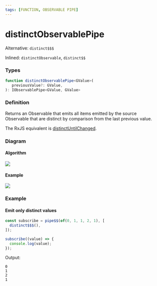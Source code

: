 ```yaml
---
tags: [FUNCTION, OBSERVABLE PIPE]
---
```


# distinctObservablePipe

Alternative: `distinct$$$`

Inlined: `distinctObservable`, `distinct$$`

### Types

```ts
function distinctObservablePipe<GValue>(
   previousValue?: GValue,
): IObservablePipe<GValue, GValue>
```

### Definition

Returns an Observable that emits all items emitted by the source Observable that are distinct by comparison from the last previous value.

The RxJS equivalent is [distinctUntilChanged](https://rxjs-dev.firebaseapp.com/api/operators/distinct).

### Diagram

#### Algorithm

![](algorithm-diagram.svg)

#### Example

![](example-diagram.svg)

### Example

#### Emit only distinct values

```ts
const subscribe = pipe$$(of(0, 1, 1, 2, 1), [
  distinct$$$(),
]);

subscribe((value) => {
  console.log(value);
});
```

Output:

```text
0
1
2
1
```
